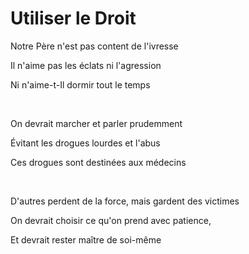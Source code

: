 # Utiliser le Droit

Notre Père n'est pas content de l'ivresse

Il n'aime pas les éclats ni l'agression

Ni n'aime-t-Il dormir tout le temps

<p></p>

<br />

On devrait marcher et parler prudemment

Évitant les drogues lourdes et l'abus

Ces drogues sont destinées aux médecins

<p></p>

<br />

D'autres perdent de la force, mais gardent des victimes

On devrait choisir ce qu'on prend avec patience,

Et devrait rester maître de soi-même